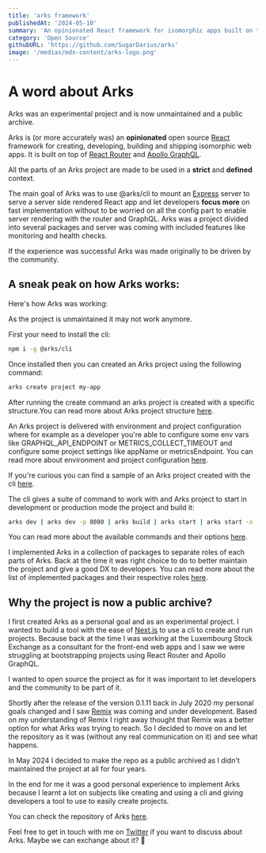 ```yaml
---
title: 'arks framework'
publishedAt: '2024-05-10'
summary: 'An opinionated React framework for isomorphic apps built on top of React with React Router and Apollo GraphQL'
category: 'Open Source'
githubURL: 'https://github.com/SugarDarius/arks'
image: '/medias/mdx-content/arks-logo.png'
---
```


# A word about Arks

<Callout icon='⚠️' className='mt-2'>
  Arks was an experimental project and is now unmaintained and a public archive.
</Callout>

Arks is (or more accurately was) an **opinionated** open source [React](https://react.dev/)
framework for creating, developing, building and shipping isomorphic web apps. It
is built on top of [React Router](https://reactrouter.com/en/main) and [Apollo GraphQL](https://www.apollographql.com/).

All the parts of an Arks project are made to be used in a **strict** and **defined**
context.

The main goal of Arks was to use <InlineCode>@arks/cli</InlineCode> to mount an [Express](http://expressjs.com/) server to serve a server side rendered React app and let developers **focus more** on fast implementation without to be worried on all the config part to enable server rendering with the router and GraphQL.
Arks was a project divided into several packages and server was coming with included features like monitoring and health checks.

If the experience was successful Arks was made originally to be driven by the community.

## A sneak peak on how Arks works:

Here's how Arks was working:

<Callout icon='⚠️' className='mt-2'>
  As the project is unmaintained it may not work anymore.
</Callout>

First your need to install the cli:

```sh
npm i -g @arks/cli
```

Once installed then you can created an Arks project using the following command:

```sh
arks create project my-app
```

After running the <InlineCode>create</InlineCode> command an arks project is created with
a specific structure.You can read more about Arks project structure [here](https://github.com/SugarDarius/arks?tab=readme-ov-file#arks-project-structure).

An Arks project is delivered with environment and project configuration where for example as a developer
you're able to configure some env vars like <InlineCode>GRAPHQL_API_ENDPOINT</InlineCode> or <InlineCode>METRICS_COLLECT_TIMEOUT</InlineCode>
and configure some project settings like <InlineCode>appName</InlineCode> or <InlineCode>metricsEndpoint</InlineCode>.
You can read more about environment and project configuration [here](https://github.com/SugarDarius/arks?tab=readme-ov-file#environment-configuration).

If you're curious you can find a sample of an Arks project created with the cli [here](https://github.com/SugarDarius/arks/tree/master/samples/example-00).

The cli gives a suite of command to work with and Arks project to start in development or production mode the project and build it:

```sh
arks dev | arks dev -p 8080 | arks build | arks start | arks start -o
```

You can read more about the available commands and their options [here](https://github.com/SugarDarius/arks?tab=readme-ov-file#arks-cli).

I implemented Arks in a collection of packages to separate roles of each parts of Arks.
Back at the time it was right choice to do to better maintain the project and give a good DX to developers.
You can read more about the list of implemented packages and their respective roles [here](https://github.com/SugarDarius/arks?tab=readme-ov-file#arks-availables-packages).

## Why the project is now a public archive?

I first created Arks as a personal goal and as an experimental project. I wanted to build a tool with the ease of [Next.js](https://nextjs.org/) to use a cli to create and run projects.
Because back at the time I was working at the Luxembourg Stock Exchange as a consultant for the front-end web apps and I saw we were struggling at bootstrapping projects using React Router and Apollo GraphQL.

I wanted to open source the project as for it was important to let developers and the community to be part of it.

Shortly after the release of the version <InlineCode>0.1.11</InlineCode> back in July 2020 my personal goals changed and I saw [Remix](https://remix.run/) was coming and under development.
Based on my understanding of Remix I right away thought that Remix was a better option for what Arks was trying to reach.
So I decided to move on and let the repository as it was (without any real communication on it) and see what happens.

In May 2024 I decided to make the repo as a public archived as I didn't maintained the project at all for four years.

In the end for me it was a good personal experience to implement Arks because I learnt a lot on subjects like creating and using a cli and giving developers a tool to use to easily create projects.

You can check the repository of Arks [here](https://github.com/SugarDarius/arks).

Feel free to get in touch with me on [Twitter](https://twitter.com/azeldvin) if you want to discuss
about Arks. Maybe we can exchange about it? 🙂
